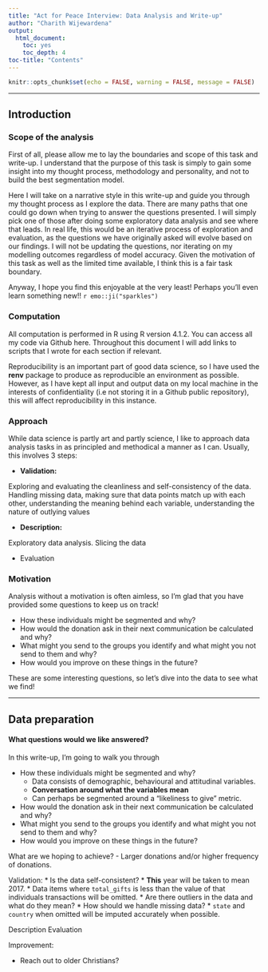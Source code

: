 ```yaml
---
title: "Act for Peace Interview: Data Analysis and Write-up"
author: "Charith Wijewardena"
output: 
  html_document: 
    toc: yes
    toc_depth: 4
toc-title: "Contents"
---
```


```r
knitr::opts_chunk$set(echo = FALSE, warning = FALSE, message = FALSE)
```

----

## Introduction

### Scope of the analysis

First of all, please allow me to lay the boundaries and scope of this task and write-up. I understand that the purpose of this task is simply to gain some insight into my thought process, methodology and personality, and not to build the best segmentation model. 

Here I will take on a narrative style in this write-up and guide you through my thought process as I explore the data. There are many paths that one could go down when trying to answer the questions presented. I will simply pick one of those after doing some exploratory data analysis and see where that leads. In real life, this would be an iterative process of exploration and evaluation, as the questions we have originally asked will evolve based on our findings. I will not be updating the questions, nor iterating on my modelling outcomes regardless of model accuracy. Given the motivation of this task as well as the limited time available, I think this is a fair task boundary.

Anyway, I hope you find this enjoyable at the very least! Perhaps you'll even learn something new!! `r emo::ji("sparkles")`

### Computation

All computation is performed in R using R version 4.1.2. You can access all my code via Github here. Throughout this document I will add links to scripts that I wrote for each section if relevant.

Reproducibility is an important part of good data science, so I have used the **renv** package to produce as reproducible an environment as possible. However, as I have kept all input and output data on my local machine in the interests of confidentiality (i.e not storing it in a Github public repository), this will affect reproducibility in this instance.

### Approach

While data science is partly art and partly science, I like to approach data analysis tasks in as principled and methodical a manner as I can. Usually, this involves 3 steps:

* **Validation:** 

Exploring and evaluating the cleanliness and self-consistency of the data. Handling missing data, making sure that data points match up with each other, understanding the meaning behind each variable, understanding the nature of outlying values 

* **Description:**

Exploratory data analysis. Slicing the data

* Evaluation


### Motivation

Analysis without a motivation is often aimless, so I'm glad that you have provided some questions to keep us on track!

* How these individuals might be segmented and why?
* How would the donation ask in their next communication be calculated and why?
* What might you send to the groups you identify and what might you not send to them and why?
* How would you improve on these things in the future?

These are some interesting questions, so let's dive into the data to see what we find!

----

## Data preparation










#### <a name="questions">What questions would we like answered?</a>







In this write-up, I'm going to walk you through 

* How these individuals might be segmented and why?
  * Data consists of demographic, behavioural and attitudinal variables.
  * **Conversation around what the variables mean**
  * Can perhaps be segmented around a "likeliness to give" metric.
* How would the donation ask in their next communication be calculated and why?
* What might you send to the groups you identify and what might you not send to them and why?
* How would you improve on these things in the future?

What are we hoping to achieve? 
- Larger donations and/or higher frequency of donations.


Validation:
* Is the data self-consistent?
  * **This** year will be taken to mean 2017.
  * Data items where `total_gifts` is less than the value of that individuals transactions will be omitted.
* Are there outliers in the data and what do they mean?
* How should we handle missing data?
  * `state` and `country` when omitted will be imputed accurately when possible.

Description
Evaluation



Improvement:

* Reach out to older Christians? 
